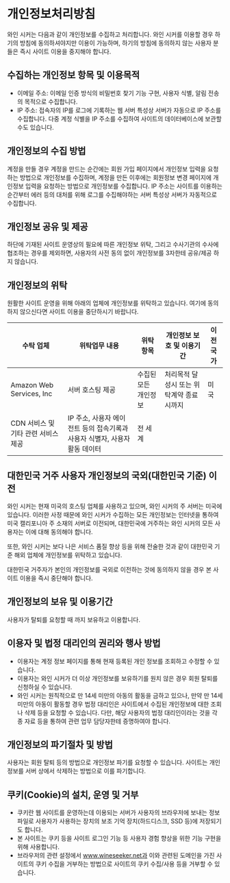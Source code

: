 
# 개인정보처리방침
와인 시커는 다음과 같이 개인정보를 수집하고 처리합니다. 와인 시커를 이용할 경우 하기의 방침에 동의하셔야지만 이용이 가능하며, 하기의 방침에 동의하지 않는 사용자 분들은 즉시 사이트 이용을 중지해야 합니다.

## 수집하는 개인정보 항목 및 이용목적
 * 이메일 주소: 이메일 인증 방식의 비밀번호 찾기 기능 구현, 사용자 식별, 알림 전송의 목적으로 수집합니다.
 * IP 주소: 접속자의 IP를 로그에 기록하는 웹 서버 특성상 서버가 자동으로 IP 주소를 수집합니다. 다중 계정 식별을 IP 주소를 수집하여 사이트의 데이터베이스에 보관할 수도 있습니다.

## 개인정보의 수집 방법
계정을 만들 경우 계정을 만드는 순간에는 회원 가입 페이지에서 개인정보 입력을 요청하는 방법으로 개인정보를 수집하며, 계정을 만든 이후에는 회원정보 변경 페이지에 개인정보 입력을 요청하는 방법으로 개인정보를 수집합니다. IP 주소는 사이트를 이용하는 순간부터 에러 등의 대처를 위해 로그를 수집해야하는 서버 특성상 서버가 자동적으로 수집합니다.

## 개인정보 공유 및 제공
하단에 기재된 사이트 운영상의 필요에 따른 개인정보 위탁, 그리고 수사기관의 수사에 협조하는 경우를 제외하면, 사용자의 사전 동의 없이 개인정보를 3자한테 공유/제공 하지 않습니다.

## 개인정보의 위탁
원활한 사이트 운영을 위해 아래의 업체에 개인정보를 위탁하고 있습니다. 여기에 동의하지 않으신다면 사이트 이용을 중단하시기 바랍니다.

<table className={"table-auto"}>
    <thead>
        <tr>
            <th>수탁 업체</th>
            <th>위탁업무 내용</th>
            <th>위탁 항목</th>
            <th>개인정보 보호 및 이용기간</th>
            <th>이전 국가</th>
        </tr>
    </thead>
    <tbody>
        <tr>
            <td rowSpan={2}>Amazon Web Services, Inc</td>
            <td>서버 호스팅 제공</td>
            <td>수집된 모든 개인정보</td>
            <td rowSpan={10} >처리목적 달성시 또는 위탁계약 종료시까지</td>
            <td>미국</td>
        </tr>
        <tr>
            <td>CDN 서비스 및 기타 관련 서비스 제공</td>
            <td>IP 주소, 사용자 에이전트 등의 접속기록과 사용자 식별자, 사용자 활동 데이터</td>
            <td>전 세계</td>
        </tr>
    </tbody>
</table>

## 대한민국 거주 사용자 개인정보의 국외(대한민국 기준) 이전
와인 시커는 현재 미국의 호스팅 업체를 사용하고 있으며, 와인 시커의 주 서버는 미국에 있습니다. 이러한 사정 때문에 와인 시커가 수집하는 모든 개인정보는 인터넷을 통하여 미국 캘리포니아 주 소재의 서버로 이전되며, 대한민국에 거주하는 와인 시커의 모든 사용자는 이에 대해 동의해야 합니다.

또한, 와인 시커는 보다 나은 서비스 품질 향상 등을 위해 전술한 것과 같이 대한민국 기준 해외 업체에 개인정보를 위탁하고 있습니다.

대한민국 거주자가 본인의 개인정보를 국외로 이전하는 것에 동의하지 않을 경우 본 사이트 이용을 즉시 중단해야 합니다.

## 개인정보의 보유 및 이용기간
사용자가 탈퇴를 요청할 때 까지 보유하고 이용합니다.

## 이용자 및 법정 대리인의 권리와 행사 방법

 * 이용자는 <Link href="/account">계정 정보</Link> 페이지를 통해 현재 등록된 개인 정보를 조회하고 수정할 수 있습니다.
 * 이용자는 와인 시커가 더 이상 개인정보를 보유하기를 원치 않은 경우 회원 탈퇴를 신청하실 수 있습니다.
 * 와인 시커는 원칙적으로 만 14세 미만의 아동의 활동을 금하고 있으나, 만약 만 14세 미만의 아동이 활동할 경우 법정 대리인은 사이트에서 수집된 개인정보에 대한 조회나 삭제 등을 요청할 수 있습니다. 다만, 해당 사용자의 법정 대리인이라는 것을 각종 자료 등을 통하여 관련 업무 담당자한테 증명하여야 합니다.
## 개인정보의 파기절차 및 방법
사용자는 회원 탈퇴 등의 방법으로 개인정보 파기를 요청할 수 있습니다. 사이트는 개인정보를 서버 상에서 삭제하는 방법으로 이를 파기합니다.

## 쿠키(Cookie)의 설치, 운영 및 거부
 * 쿠키란 웹 사이트를 운영하는데 이용되는 서버가 사용자의 브라우저에 보내는 정보 파일로 사용자가 사용하는 장치의 보조 기억 장치(하드디스크, SSD 등)에 저장되기도 합니다.
 * 본 사이트는 쿠키 등을 사이트 로그인 기능 등 사용자 경험 향상을 위한 기능 구현을 위해 사용합니다.
 * 브라우저의 관련 설정에서 www.wineseeker.net과 이와 관련된 도메인을 가진 사이트의 쿠키 수집을 거부하는 방법으로 사이트의 쿠키 수집/사용 등을 거부할 수 있습니다.